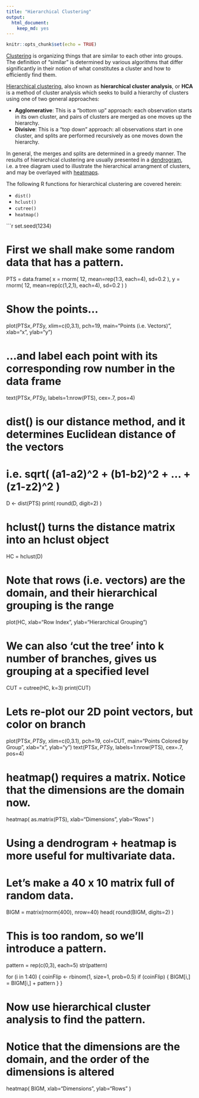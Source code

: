 ```yaml
---
title: "Hierarchical Clustering"
output: 
  html_document:
    keep_md: yes
---
```


```r
knitr::opts_chunk$set(echo = TRUE)
```

[Clustering](https://en.wikipedia.org/wiki/Cluster_analysis)
is organizing things that are similar to each other into groups.
The definition of "similar" is determined by various algorithms that differ significantly in their notion of what constitutes a cluster and how to efficiently find them. 

[Hierarchical clustering](https://en.wikipedia.org/wiki/Hierarchical_clustering),
also known as **hierarchical cluster analysis**, or **HCA** is a method of cluster analysis
which seeks to build a hierarchy of clusters using one of two general approaches:

- **Agglomerative**: This is a "bottom up" approach: 
each observation starts in its own cluster,
and pairs of clusters are merged as one moves up the hierarchy.
- **Divisive**: This is a "top down" approach: 
all observations start in one cluster,
and splits are performed recursively as one moves down the hierarchy.

In general, the merges and splits are determined in a greedy manner. The results of hierarchical clustering are usually presented in a [dendrogram](https://en.wikipedia.org/wiki/Dendrogram),
i.e. a tree diagram used to illustrate the hierarchical arrangment of clusters,
and may be overlayed with [heatmaps](https://en.wikipedia.org/wiki/Heat_map).

The following R functions for hierarchical clustering are covered herein:

- `dist()`
- `hclust()`
- `cutree()`
- `heatmap()`

```r
set.seed(1234)

# First we shall make some random data that has a pattern.
PTS = data.frame(
    x = rnorm( 12, mean=rep(1:3, each=4), sd=0.2 ),
    y = rnorm( 12, mean=rep(c(1,2,1), each=4), sd=0.2 )
)

# Show the points...
plot(PTS$x, PTS$y, xlim=c(0,3.1), pch=19, main="Points (i.e. Vectors)", xlab="x", ylab="y")

# ...and label each point with its corresponding row number in the data frame
text(PTS$x, PTS$y, labels=1:nrow(PTS), cex=.7, pos=4)

# dist() is our distance method, and it determines Euclidean distance of the vectors
#   i.e. sqrt( (a1-a2)^2 + (b1-b2)^2 + ... + (z1-z2)^2 )
D <- dist(PTS)
print( round(D, digit=2) )

# hclust() turns the distance matrix into an hclust object
HC = hclust(D)

# Note that rows (i.e. vectors) are the domain, and their hierarchical grouping is the range
plot(HC, xlab="Row Index", ylab="Hierarchical Grouping")

# We can also 'cut the tree' into k number of branches, gives us grouping at a specified level
CUT = cutree(HC, k=3)
print(CUT)

# Lets re-plot our 2D point vectors, but color on branch
plot(PTS$x, PTS$y, xlim=c(0,3.1), pch=19, col=CUT, main="Points Colored by Group", xlab="x", ylab="y")
text(PTS$x, PTS$y, labels=1:nrow(PTS), cex=.7, pos=4)

# heatmap() requires a matrix.  Notice that the dimensions are the domain now. 
heatmap( as.matrix(PTS), xlab="Dimensions", ylab="Rows" )

# Using a dendrogram + heatmap is more useful for multivariate data.  
# Let's make a 40 x 10 matrix full of random data.
BIGM = matrix(rnorm(400), nrow=40)
head( round(BIGM, digits=2) )

# This is too random, so we'll introduce a pattern. 
pattern = rep(c(0,3), each=5)
str(pattern)

for (i in 1:40) {
  coinFlip <- rbinom(1, size=1, prob=0.5)
  if (coinFlip) {
    BIGM[i,] = BIGM[i,] + pattern
  }
}

# Now use hierarchical cluster analysis to find the pattern.
# Notice that the dimensions are the domain, and the order of the dimensions is altered
heatmap( BIGM, xlab="Dimensions", ylab="Rows" ) 



